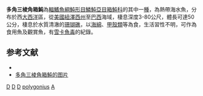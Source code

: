 {{Speciesbox
| genus = Acanthostracion
| species = polygonius
| image = Lactophrys polygonia.jpg
| image_caption = 
| status = NE
| status_system = IUCN3.1
| authority = [[Poey|Poey]], 1876
| synonyms = *''Lactophrys polygonia, Poey, 1876''
*''Acanthostracion poligonos, Poey, 1876''
*''Acanthostracion polygonia, Poey, 1876''
*''Lactophrys polygonius, Poey, 1876''
*''Lactophrys saxatilis, Mowbray, 1931''
}}
'''多角三棱角箱魨'''為[[輻鰭魚綱|輻鰭魚綱]][[魨形目|魨形目]][[鱗魨亞目|鱗魨亞目]][[箱魨科|箱魨科]]的其中一[[種|種]]，為熱帶海水魚，分布於西[[大西洋|大西洋]]區，從[[美國|美國]][[紐澤西州|紐澤西州]]至[[巴西|巴西]]海域，棲息深度3-80公尺，體長可達50公分，棲息於水質清澈的[[珊瑚礁|珊瑚礁]]，以[[海綿|海綿]]、[[甲殼類|甲殼類]]等為食，生活習性不明，可作為食用魚及觀賞魚，有[[雪卡魚毒|雪卡魚毒]]的紀錄。

==参考文献==
*{{FishBase_species|genus=Acanthostracion|species=polygonius|year=2014|month=3}}
* [https://www.diverosa.com/Bonaire/BON-017%20Honeycomb%20cowfish,%20Acanthostracion%20polygonius.jpg 多角三棱角箱魨的图片] {{Wayback|url=https://www.diverosa.com/Bonaire/BON-017%20Honeycomb%20cowfish,%20Acanthostracion%20polygonius.jpg |date=20190320163836 }}

{{taxonbar}}

[[Category:食用魚|D]]
[[Category:觀賞魚|D]]
[[Category:有毒魚類|D]]
[[Category:三棱角箱魨屬|polygonius]]
[[Category:1876年描述的魚類|A]]


{{魚類小作品}}